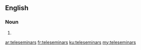==English==

===Noun===
{{head|en|noun plural form}}

# {{plural of|teleseminar|lang=en}}

[[ar:teleseminars]]
[[fr:teleseminars]]
[[ku:teleseminars]]
[[my:teleseminars]]